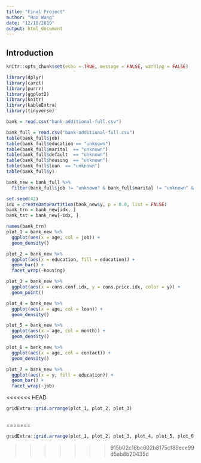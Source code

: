 ```yaml
---
title: "Final Project"
author: "Hao Wang"
date: "12/10/2019"
output: html_document
---
```


## Introduction

```r
knitr::opts_chunk$set(echo = TRUE, message = FALSE, warning = FALSE)
```

```r
library(dplyr)
library(caret)
library(purrr)
library(ggplot2)
library(knitr)
library(kableExtra)
library(tidyverse)
```

```r
bank = read.csv("bank-additional-full.csv")
```

```r
bank_full = read.csv("bank-additional-full.csv")
table(bank_full$job)
table(bank_full$education == "unknown")
table(bank_full$marital  == "unknown")
table(bank_full$default  == "unknown")
table(bank_full$housing  == "unknown")
table(bank_full$loan  == "unknown")
table(bank_full$y)
```

```r
bank_new = bank_full %>% 
  filter(bank_full$job != "unknown" & bank_full$marital != "unknown" & bank_full$education != "unknown" & bank_full$loan != "unknown" & bank_full$housing != "unknown")
```

```r
set.seed(42)
idx = createDataPartition(bank_new$y, p = 0.8, list = FALSE)
bank_trn = bank_new[idx, ]
bank_tst = bank_new[-idx, ]
```

```r
names(bank_trn)
plot_1 = bank_new %>%
  ggplot(aes(x = age, col = job)) + 
  geom_density()

plot_2 = bank_new %>%
  ggplot(aes(x = education, fill = education)) + 
  geom_bar() + 
  facet_wrap(~housing)

plot_3 = bank_new %>%
  ggplot(aes(x = cons.conf.idx, y = cons.price.idx, color = y)) + 
  geom_point()

plot_4 = bank_new %>%
  ggplot(aes(x = age, col = loan)) + 
  geom_density()

plot_5 = bank_new %>%
  ggplot(aes(x = age, col = month)) + 
  geom_density()

plot_6 = bank_new %>%
  ggplot(aes(x = age, col = contact)) + 
  geom_density()

plot_7 = bank_new %>%
  ggplot(aes(x = y, fill = education)) + 
  geom_bar() + 
  facet_wrap(~job)
```

<<<<<<< HEAD
```r
gridExtra::grid.arrange(plot_1, plot_2, plot_3)
```

```r

```

















=======
```r
gridExtra::grid.arrange(plot_1, plot_2, plot_3, plot_4, plot_5, plot_6, plot_7)
```
>>>>>>> 915b02c16bc602b8175cf85ece99d5ab8b20435d
